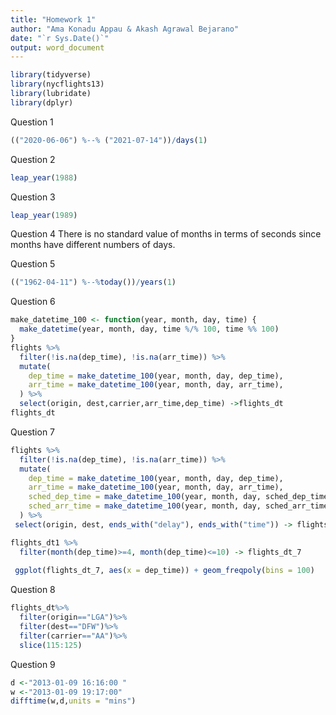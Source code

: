 ```yaml
---
title: "Homework 1"
author: "Ama Konadu Appau & Akash Agrawal Bejarano"
date: "`r Sys.Date()`"
output: word_document
---
```

```r
library(tidyverse)
library(nycflights13)
library(lubridate)
library(dplyr)
```

Question 1
```r
(("2020-06-06") %--% ("2021-07-14"))/days(1) 
```
Question 2
```r
leap_year(1988)
```
Question 3
```r
leap_year(1989)
```
Question 4
There is no standard value of months in terms of seconds since months have different numbers of days.

Question 5
```r
(("1962-04-11") %--%today())/years(1) 
```

Question 6
```r
make_datetime_100 <- function(year, month, day, time) {
  make_datetime(year, month, day, time %/% 100, time %% 100)
}
flights %>% 
  filter(!is.na(dep_time), !is.na(arr_time)) %>% 
  mutate(
    dep_time = make_datetime_100(year, month, day, dep_time),
    arr_time = make_datetime_100(year, month, day, arr_time),
  ) %>% 
  select(origin, dest,carrier,arr_time,dep_time) ->flights_dt
flights_dt
```
Question 7
```r
flights %>% 
  filter(!is.na(dep_time), !is.na(arr_time)) %>% 
  mutate(
    dep_time = make_datetime_100(year, month, day, dep_time),
    arr_time = make_datetime_100(year, month, day, arr_time),
    sched_dep_time = make_datetime_100(year, month, day, sched_dep_time),
    sched_arr_time = make_datetime_100(year, month, day, sched_arr_time)
  ) %>% 
 select(origin, dest, ends_with("delay"), ends_with("time")) -> flights_dt1

flights_dt1 %>% 
  filter(month(dep_time)>=4, month(dep_time)<=10) -> flights_dt_7   
  
 ggplot(flights_dt_7, aes(x = dep_time)) + geom_freqpoly(bins = 100)
```

Question 8
```r
flights_dt%>% 
  filter(origin=="LGA")%>%
  filter(dest=="DFW")%>%
  filter(carrier=="AA")%>%
  slice(115:125)

```
Question 9
```r
d <-"2013-01-09 16:16:00 "
w <-"2013-01-09 19:17:00" 
difftime(w,d,units = "mins")
```




